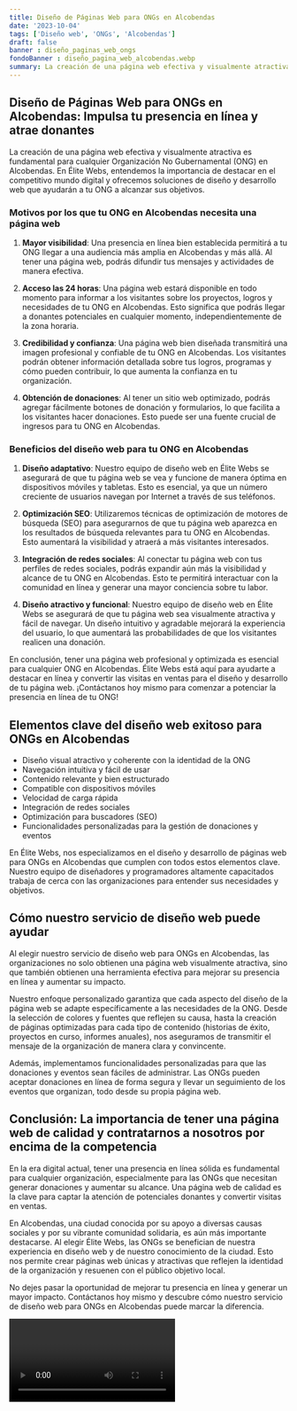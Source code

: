 ```yaml
---
title: Diseño de Páginas Web para ONGs en Alcobendas
date: '2023-10-04'
tags: ['Diseño web', 'ONGs', 'Alcobendas']
draft: false
banner : diseño_paginas_web_ongs
fondoBanner : diseño_pagina_web_alcobendas.webp
summary: La creación de una página web efectiva y visualmente atractiva es fundamental para cualquier Organización No Gubernamental (ONG) en Alcobendas. En Élite Webs, entendemos la importancia de destacar en el competitivo mundo digital y ofrecemos soluciones de diseño y desarrollo web que ayudarán a tu ONG a alcanzar sus objetivos.
---
```


## Diseño de Páginas Web para ONGs en Alcobendas: Impulsa tu presencia en línea y atrae donantes

La creación de una página web efectiva y visualmente atractiva es fundamental para cualquier Organización No Gubernamental (ONG) en Alcobendas. En Élite Webs, entendemos la importancia de destacar en el competitivo mundo digital y ofrecemos soluciones de diseño y desarrollo web que ayudarán a tu ONG a alcanzar sus objetivos.

### Motivos por los que tu ONG en Alcobendas necesita una página web

1. **Mayor visibilidad**: Una presencia en línea bien establecida permitirá a tu ONG llegar a una audiencia más amplia en Alcobendas y más allá. Al tener una página web, podrás difundir tus mensajes y actividades de manera efectiva.

2. **Acceso las 24 horas**: Una página web estará disponible en todo momento para informar a los visitantes sobre los proyectos, logros y necesidades de tu ONG en Alcobendas. Esto significa que podrás llegar a donantes potenciales en cualquier momento, independientemente de la zona horaria.

3. **Credibilidad y confianza**: Una página web bien diseñada transmitirá una imagen profesional y confiable de tu ONG en Alcobendas. Los visitantes podrán obtener información detallada sobre tus logros, programas y cómo pueden contribuir, lo que aumenta la confianza en tu organización.

4. **Obtención de donaciones**: Al tener un sitio web optimizado, podrás agregar fácilmente botones de donación y formularios, lo que facilita a los visitantes hacer donaciones. Esto puede ser una fuente crucial de ingresos para tu ONG en Alcobendas.

### Beneficios del diseño web para tu ONG en Alcobendas

1. **Diseño adaptativo**: Nuestro equipo de diseño web en Élite Webs se asegurará de que tu página web se vea y funcione de manera óptima en dispositivos móviles y tabletas. Esto es esencial, ya que un número creciente de usuarios navegan por Internet a través de sus teléfonos.

2. **Optimización SEO**: Utilizaremos técnicas de optimización de motores de búsqueda (SEO) para asegurarnos de que tu página web aparezca en los resultados de búsqueda relevantes para tu ONG en Alcobendas. Esto aumentará la visibilidad y atraerá a más visitantes interesados.

3. **Integración de redes sociales**: Al conectar tu página web con tus perfiles de redes sociales, podrás expandir aún más la visibilidad y alcance de tu ONG en Alcobendas. Esto te permitirá interactuar con la comunidad en línea y generar una mayor conciencia sobre tu labor.

4. **Diseño atractivo y funcional**: Nuestro equipo de diseño web en Élite Webs se asegurará de que tu página web sea visualmente atractiva y fácil de navegar. Un diseño intuitivo y agradable mejorará la experiencia del usuario, lo que aumentará las probabilidades de que los visitantes realicen una donación.

En conclusión, tener una página web profesional y optimizada es esencial para cualquier ONG en Alcobendas. Élite Webs está aquí para ayudarte a destacar en línea y convertir las visitas en ventas para el diseño y desarrollo de tu página web. ¡Contáctanos hoy mismo para comenzar a potenciar la presencia en línea de tu ONG!

<GifSeo />

<Cta />

## Elementos clave del diseño web exitoso para ONGs en Alcobendas

- Diseño visual atractivo y coherente con la identidad de la ONG
- Navegación intuitiva y fácil de usar
- Contenido relevante y bien estructurado
- Compatible con dispositivos móviles
- Velocidad de carga rápida
- Integración de redes sociales
- Optimización para buscadores (SEO)
- Funcionalidades personalizadas para la gestión de donaciones y eventos

En Élite Webs, nos especializamos en el diseño y desarrollo de páginas web para ONGs en Alcobendas que cumplen con todos estos elementos clave. Nuestro equipo de diseñadores y programadores altamente capacitados trabaja de cerca con las organizaciones para entender sus necesidades y objetivos.

## Cómo nuestro servicio de diseño web puede ayudar

Al elegir nuestro servicio de diseño web para ONGs en Alcobendas, las organizaciones no solo obtienen una página web visualmente atractiva, sino que también obtienen una herramienta efectiva para mejorar su presencia en línea y aumentar su impacto.

Nuestro enfoque personalizado garantiza que cada aspecto del diseño de la página web se adapte específicamente a las necesidades de la ONG. Desde la selección de colores y fuentes que reflejen su causa, hasta la creación de páginas optimizadas para cada tipo de contenido (historias de éxito, proyectos en curso, informes anuales), nos aseguramos de transmitir el mensaje de la organización de manera clara y convincente.

Además, implementamos funcionalidades personalizadas para que las donaciones y eventos sean fáciles de administrar. Las ONGs pueden aceptar donaciones en línea de forma segura y llevar un seguimiento de los eventos que organizan, todo desde su propia página web.

## Conclusión: La importancia de tener una página web de calidad y contratarnos a nosotros por encima de la competencia

En la era digital actual, tener una presencia en línea sólida es fundamental para cualquier organización, especialmente para las ONGs que necesitan generar donaciones y aumentar su alcance. Una página web de calidad es la clave para captar la atención de potenciales donantes y convertir visitas en ventas.

En Alcobendas, una ciudad conocida por su apoyo a diversas causas sociales y por su vibrante comunidad solidaria, es aún más importante destacarse. Al elegir Élite Webs, las ONGs se benefician de nuestra experiencia en diseño web y de nuestro conocimiento de la ciudad. Esto nos permite crear páginas web únicas y atractivas que reflejen la identidad de la organización y resuenen con el público objetivo local.

No dejes pasar la oportunidad de mejorar tu presencia en línea y generar un mayor impacto. Contáctanos hoy mismo y descubre cómo nuestro servicio de diseño web para ONGs en Alcobendas puede marcar la diferencia.

<Video />

<CtaBot job='ONGs' city='Alcobendas'/>

<Gmaps query='Alcobendas+españa+maps' />